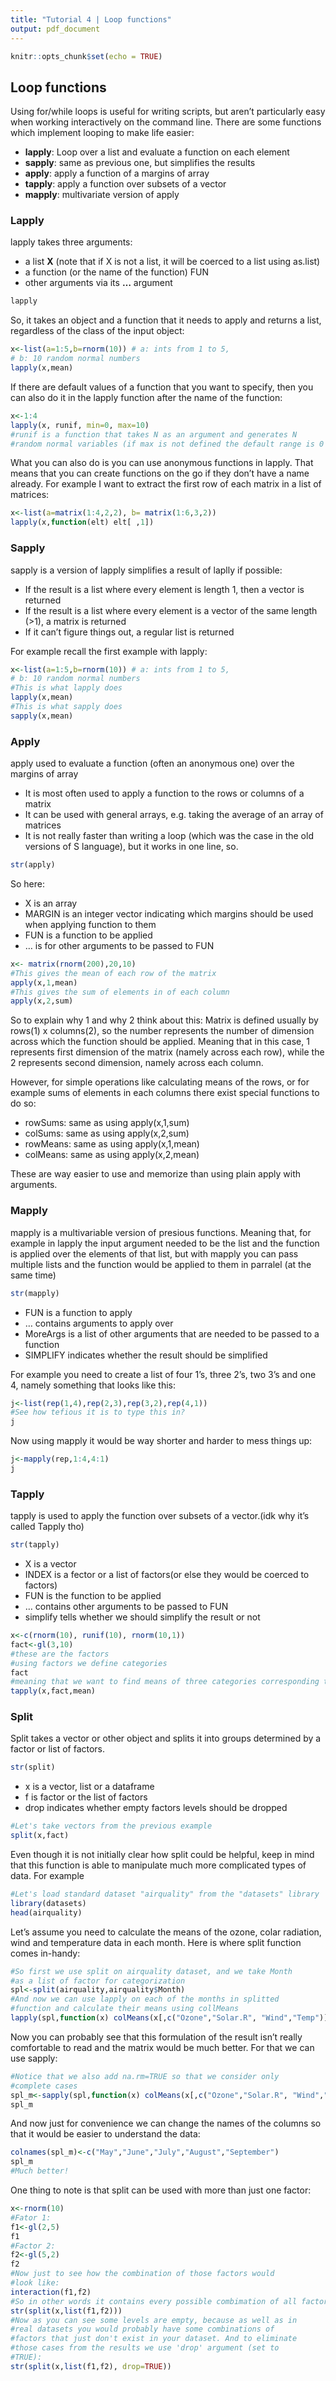 ```yaml
---
title: "Tutorial 4 | Loop functions"
output: pdf_document
---
```

```r
knitr::opts_chunk$set(echo = TRUE)
```
## Loop functions

Using for/while loops is useful for writing scripts, but aren't particularly easy when working interactively on the command line. There are some functions which implement looping to make life easier:

- **lapply**: Loop over a list and evaluate a function on each element
- **sapply**: same as previous one, but simplifies the results
- **apply**: apply a function of a margins of array
- **tapply**: apply a function over subsets of a vector
- **mapply**: multivariate version of apply

### Lapply
lapply takes three arguments:

- a list **X** (note that if X is not a list, it will be coerced to a list using as.list)
- a function (or the name of the function) FUN
- other arguments via its **...** argument
```r
lapply
```
So, it takes an object and a function that it needs to apply and returns a list, regardless of the class of the input object:
```r
x<-list(a=1:5,b=rnorm(10)) # a: ints from 1 to 5,
# b: 10 random normal numbers
lapply(x,mean)
```

If there are default values of a function that you want to specify, then you can also do it in the lapply function after the name of the function:
```r
x<-1:4
lapply(x, runif, min=0, max=10)
#runif is a function that takes N as an argument and generates N
#random normal variables (if max is not defined the default range is 0 to 1)
```
What you can also do is you can use anonymous functions in lapply. That means that you can create functions on the go if they don't have a name already. For example I want to extract  the first row of each matrix in a list of matrices:
```r
x<-list(a=matrix(1:4,2,2), b= matrix(1:6,3,2))
lapply(x,function(elt) elt[ ,1])
```

### Sapply

sapply is a version of lapply simplifies a result of laplly if possible:

- If the result is a list where every element is length 1, then a vector is returned
- If the result is a list where every element is a vector of the same length (>1), a matrix is returned
- If it can't figure things out, a regular list is returned

For example recall the first example with lapply:
```r
x<-list(a=1:5,b=rnorm(10)) # a: ints from 1 to 5,
# b: 10 random normal numbers
#This is what lapply does
lapply(x,mean)
#This is what sapply does
sapply(x,mean)
```

### Apply

apply used to evaluate a function (often an anonymous one) over the margins of array

- It is most often used to apply a function to the rows or columns of a matrix
- It can be used with general arrays, e.g. taking the average of an array of matrices
- It is not really faster than writing a loop (which was the case in the old versions of S language), but it works in one line, so.

```r
str(apply)
```
So here:

- X is an array
- MARGIN is an integer vector indicating which margins should be used when applying function to them
- FUN is a function to be applied
- ... is for other arguments to be passed to FUN

```r
x<- matrix(rnorm(200),20,10)
#This gives the mean of each row of the matrix
apply(x,1,mean)
#This gives the sum of elements in of each column
apply(x,2,sum)
```

So to explain why 1 and why 2 think about this:
Matrix is defined usually by rows(1) x columns(2), so the number represents the number of dimension across which the function should be applied. Meaning that in this case, 1 represents first dimension of the matrix (namely across each row), while the 2 represents second dimension, namely across each column.  

However, for simple operations like calculating means of the rows, or for example sums of elements in each columns there exist special functions to do so:

- rowSums: same as using apply(x,1,sum)
- colSums: same as using apply(x,2,sum)
- rowMeans: same as using apply(x,1,mean)
- colMeans: same as using apply(x,2,mean)

These are way easier to use and memorize than using plain apply with arguments.

### Mapply

mapply is a multivariable version of presious functions. Meaning that, for example in lapply the input argument needed to be the list and the function is applied over the elements of that list, but with mapply you can pass multiple lists and the function would be applied to them in parralel (at the same time)
```r
str(mapply)
```

- FUN is a function to apply
- ... contains arguments to apply over 
- MoreArgs is a list of other arguments that are needed to be passed to a function
- SIMPLIFY indicates whether the result should be simplified

For example you need to  create a list of four 1's, three 2's, two 3's and one 4, namely something that looks like this:
```r
j<-list(rep(1,4),rep(2,3),rep(3,2),rep(4,1))
#See how tefious it is to type this in?
j
```

Now using mapply it would be way shorter and harder to mess things up:
```r
j<-mapply(rep,1:4,4:1)
j
```

### Tapply

tapply is used to apply the function over subsets of a vector.(idk why it's called Tapply tho)
```r
str(tapply)
```

- X is a vector
- INDEX is a fector or a list of factors(or else they would be coerced to factors)
- FUN is the function to be applied
- ... contains other arguments to be passed to FUN
- simplify tells whether we should simplify the result or not
```r
x<-c(rnorm(10), runif(10), rnorm(10,1))
fact<-gl(3,10)
#these are the factors
#using factors we define categories
fact
#meaning that we want to find means of three categories corresponding to factors 'fact' in data vector 'x'
tapply(x,fact,mean)

```

### Split
Split takes a vector or other object and splits it into groups determined by a factor or list of factors.

```r
str(split)
```

- x is a vector, list or a dataframe
- f is factor or the list of factors
- drop indicates whether empty factors levels should be dropped

```r
#Let's take vectors from the previous example
split(x,fact)
```

Even though it is not initially clear how split could be helpful, keep in mind that this function is able to manipulate much more complicated types of data. For example

```r
#Let's load standard dataset "airquality" from the "datasets" library
library(datasets)
head(airquality)
```

Let's assume you need to calculate the means of the ozone, colar radiation, wind and temperature data in each month. Here is where split function comes in-handy:

```r
#So first we use split on airquality dataset, and we take Month
#as a list of factor for categorization
spl<-split(airquality,airquality$Month)
#And now we can use lapply on each of the months in splitted 
#function and calculate their means using collMeans
lapply(spl,function(x) colMeans(x[,c("Ozone","Solar.R", "Wind","Temp")]))
```

Now you can probably see that this formulation of the result isn't really comfortable to read and the matrix would be much better. For that we can use sapply:
```r
#Notice that we also add na.rm=TRUE so that we consider only
#complete cases
spl_m<-sapply(spl,function(x) colMeans(x[,c("Ozone","Solar.R", "Wind","Temp")], na.rm=TRUE))
spl_m
```

And now just for convenience we can change the names of the columns so that it would be easier to understand the data:

```r
colnames(spl_m)<-c("May","June","July","August","September")
spl_m
#Much better!
```

One thing to note is that split can be used with more than just one factor:

```r
x<-rnorm(10)
#Fator 1:
f1<-gl(2,5)
f1
#Factor 2:
f2<-gl(5,2)
f2
#Now just to see how the combination of those factors would
#look like:
interaction(f1,f2)
#So in other words it contains every possible combimation of all factor lists
str(split(x,list(f1,f2)))
#Now as you can see some levels are empty, because as well as in
#real datasets you would probably have some combinations of 
#factors that just don't exist in your dataset. And to eliminate
#those cases from the results we use 'drop' argument (set to 
#TRUE):
str(split(x,list(f1,f2), drop=TRUE))
```

